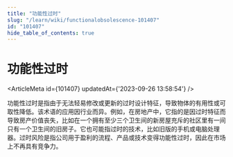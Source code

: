```yaml
---
title: "功能性过时"
slug: "/learn/wiki/functionalobsolescence-101407"
id: "101407"
hide_table_of_contents: true
---
```



# 功能性过时

<ArticleMeta id={101407} updatedAt={'2023-09-26 13:58:54'} />
<div className='border-solid border-b border-t-0 my-4 border-[var(--ifm-color-gray-300)]' />

功能性过时是指由于无法轻易修改或更新的过时设计特征，导致物体的有用性或可取性降低。该术语的应用因行业而异。例如，在房地产中，它指的是因过时特征而导致房产价值丧失，比如在一个拥有至少三个卫生间的新房屋充斥的社区里有一间只有一个卫生间的旧房子。它也可能指过时的技术，比如旧版的手机或电脑处理器。过时风险是指公司用于盈利的流程、产品或技术变得功能性过时，因此在市场上不再具有竞争力。
